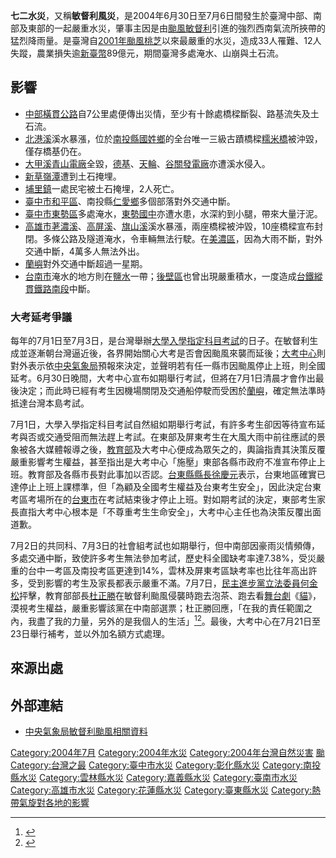 {{prose|time=2018-07-30T08:31:38+00:00}}
{{NoteTA|G1=Typhoon|G2=CWBTyphoonOld}}
{{UTC+8}}
{{NoteTA
|G1=Weather
|G2=TyphoonOld
|G3=CWBTyphoonOld
|G4=單位
|G5=地名
|1=zh-cn:台风蒲公英; zh-hk:颱風蒲公英; zh-tw:颱風敏督利; zh-mo:颱風蒲公英
|2=zh-cn:台; zh-tw:臺; zh-hk:台
}}
{{熱帶氣旋基礎資訊
|颱風名稱 = 颱風敏督利
|外文名稱 = Typhoon Mindulle
|外文語言 = 英文
|代表圖像 = TyphoonMindulle2004.jpg
|代表圖像名稱 = 2004年6月29日上午10時20分<br>於[[菲律賓|菲律賓]]東北近海，達首次強度巔峰的敏督利
|形成日期 = 2004年6月23日
|轉化日期 = 2004年7月4日
|消散日期 = 2004年7月6日
|十分鐘平均風速CWB = 45|CWB=m/s
|最低氣壓 = 942<!--CWB-->
|財產損失 = 約89億[[新臺幣|新臺幣]]
|死傷人數 = 33死亡、12失蹤
|影響地區 = 臺灣
|備註 = 
|颱風路徑圖 = Mindulle_2004_track.png
|熱帶氣旋季 = 颱風敏督利 (2004年)
}}

'''七二水災'''，又稱'''敏督利風災'''，是2004年6月30日至7月6日間發生於臺灣中部、南部及東部的一起嚴重水災，肇事主因是由[[颱風敏督利_(2004年)|颱風敏督利]]引進的強烈西南氣流所挾帶的猛烈降雨量。是臺灣自[[颱風桃芝_(2001年)|2001年颱風桃芝]]以來最嚴重的水災，造成33人罹難、12人失蹤，農業損失逾[[新臺幣|新臺幣]]89億元，期間臺灣多處淹水、山崩與土石流。

==影響==
*[[中部橫貫公路|中部橫貫公路]]自7公里處便傳出災情，至少有十餘處橋樑斷裂、路基流失及土石流。
*[[北港溪_(南投縣)|北港溪]]溪水暴漲，位於[[南投縣|南投縣]][[國姓鄉|國姓鄉]]的全台唯一三級古蹟橋樑[[糯米橋|糯米橋]]被沖毀，僅存橋基仍在。
*[[大甲溪|大甲溪]][[大甲溪發電廠青山分廠|青山電廠]]全毀，[[德基發電廠|德基]]、[[天輪發電廠|天輪]]、[[谷關發電廠|谷關發電廠]]亦遭溪水侵入。
*[[新草嶺潭|新草嶺潭]]遭到土石掩埋。
*[[埔里鎮|埔里鎮]]一處民宅被土石掩埋，2人死亡。
*[[臺中市|臺中市]][[和平區_(臺中市)|和平區]]、南投縣[[仁愛鄉|仁愛鄉]]多個部落對外交通中斷。
*[[臺中市|臺中市]][[東勢區|東勢區]]多處淹水，[[臺中市立東勢國民中學|東勢國中]]亦遭水患，水深約到小腿，帶來大量汙泥。
*[[高雄市|高雄市]][[荖濃溪|荖濃溪]]、[[高屏溪|高屏溪]]、[[旗山溪|旗山溪]]溪水暴漲，兩座橋樑被沖毀，10座橋樑宣布封閉。多條公路及隧道淹水，令車輛無法行駛。在[[美濃區|美濃區]]，因為大雨不斷，對外交通中斷，4萬多人無法外出。
*[[蘭嶼|蘭嶼]]對外交通中斷超過一星期。
*[[台南市|台南市]]淹水的地方則在[[鹽水區|鹽水]]一帶；[[後壁區|後壁區]]也曾出現嚴重積水，一度造成[[台鐵|台鐵]][[縱貫線南段|縱貫鐵路南段]]中斷。

===大考延考爭議===
每年的7月1日至7月3日，是台灣舉辦[[大學入學指定科目考試|大學入學指定科目考試]]的日子。在敏督利生成並逐漸朝台灣逼近後，各界開始關心大考是否會因颱風來襲而延後；[[大考中心|大考中心]]則對外表示依[[中央氣象局|中央氣象局]]預報來決定，並聲明若有任一縣市因颱風停止上班，則全國延考。6月30日晚間，大考中心宣布如期舉行考試，但將在7月1日清晨才會作出最後決定；而此時已經有考生因機場關閉及交通船停駛而受困於[[蘭嶼|蘭嶼]]，確定無法準時抵達台灣本島考試。

7月1日，大學入學指定科目考試自然組如期舉行考試，有許多考生卻因等待宣布延考與否或交通受阻而無法趕上考試。在東部及屏東考生在大風大雨中前往應試的景象被各大媒體報導之後，[[中華民國教育部|教育部]]及大考中心便成為眾矢之的，輿論指責其決策反覆嚴重影響考生權益，甚至指出是大考中心「施壓」東部各縣市政府不准宣布停止上班。教育部及各縣市長對此事加以否認。[[台東縣|台東縣]][[台東縣縣長|縣長]][[徐慶元|徐慶元]]表示，台東地區確實已達停止上班上課標準，但「為顧及全國考生權益及台東考生安全」，因此決定台東考區考場所在的[[台東市|台東市]]在考試結束後才停止上班。對如期考試的決定，東部考生家長直指大考中心根本是「不尊重考生生命安全」，大考中心主任也為決策反覆出面道歉。

7月2日的共同科、7月3日的社會組考試也如期舉行，但中南部因豪雨災情頻傳，多處交通中斷，致使許多考生無法參加考試，歷史科全國缺考率達7.38%，受災嚴重的台中一考區及南投考區更達到14%，雲林及屏東考區缺考率也比往年高出許多，受到影響的考生及家長都表示嚴重不滿。7月7日，[[民主進步黨|民主進步黨]][[立法委員|立法委員]][[何金松|何金松]]抨擊，教育部部長[[杜正勝|杜正勝]]在敏督利颱風侵襲時跑去泡茶、跑去看[[舞台劇|舞台劇]]《[[猫_(音乐剧)|貓]]》，漠視考生權益，嚴重影響該黨在中南部選票；杜正勝回應，「在我的責任範圍之內，我盡了我的力量，另外的是我個人的生活」<ref>{{cite news |author=蔡惠萍、羅嘉薇、何明國、尚毅夫 |title=藍綠立委 痛批官員「迷信生態工法 是元凶」 |publisher=[[聯合報|聯合報]] |date=2004-07-08 }}</ref><ref>{{cite news |author=李宛蓉、徐嘉樂 |url=http://www.tvbs.com.tw/news/news_list.asp?no=darialin20040707123411 |title=轟自家人！DPP立委：杜正勝動搖政權 |publisher=[[TVBS|TVBS]]新聞 |date=2004-07-07 |accessdate=2018-07-25 |archivedate=2005-04-21 |archiveurl=https://web.archive.org/web/20050421233148/http://www.tvbs.com.tw/news/news_list.asp?no=darialin20040707123411 |dead-url=no }}</ref>。最後，大考中心在7月21日至23日舉行補考，並以外加名額方式處理。

==來源出處==
{{reflist}}

==外部連結==
*[https://rdc28.cwb.gov.tw/TDB/public/typhoon_detail?typhoon_id=200407 中央氣象局敏督利颱風相關資料] {{Wayback|url=https://rdc28.cwb.gov.tw/TDB/public/typhoon_detail?typhoon_id=200407 |date=20220405155644 }}

{{台灣環境運動}}
{{portal bar|臺灣|臺中|彰化|南投|雲林|嘉義|臺南|高雄|花蓮|臺東|災害}}
[[Category:2004年7月|Category:2004年7月]]
[[Category:2004年水災|Category:2004年水災]]
[[Category:2004年台灣自然災害|Category:2004年台灣自然災害]]
[[Category:台灣水災|颱]]
[[Category:台灣之最|Category:台灣之最]]
[[Category:臺中市水災|Category:臺中市水災]]
[[Category:彰化縣水災|Category:彰化縣水災]]
[[Category:南投縣水災|Category:南投縣水災]]
[[Category:雲林縣水災|Category:雲林縣水災]]
[[Category:嘉義縣水災|Category:嘉義縣水災]]
[[Category:臺南市水災|Category:臺南市水災]]
[[Category:高雄市水災|Category:高雄市水災]]
[[Category:花蓮縣水災|Category:花蓮縣水災]]
[[Category:臺東縣水災|Category:臺東縣水災]]
[[Category:熱帶氣旋對各地的影響|Category:熱帶氣旋對各地的影響]]